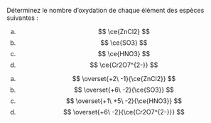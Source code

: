 ::: {.Exercise data-latex=""}

Déterminez le nombre d'oxydation de chaque élément des espèces suivantes :

a. $$
\ce{ZnCl2}
$$
\vspace{\stretch{1}}
b. $$
\ce{SO3}
$$
\vspace{\stretch{1}}
c. $$
\ce{HNO3}
$$
\vspace{\stretch{1}}
d. $$
\ce{Cr2O7^{2-}}
$$
\vspace{\stretch{1}}

:::

::: {.Answer data-latex=""}

a. $$
\overset{+2\ -1}{\ce{ZnCl2}}
$$
b. $$
\overset{+6\ -2}{\ce{SO3}}
$$
c. $$
\overset{+1\ +5\ -2}{\ce{HNO3}}
$$
d. $$
\overset{+6\ -2}{\ce{Cr2O7^{2-}}}
$$

:::

